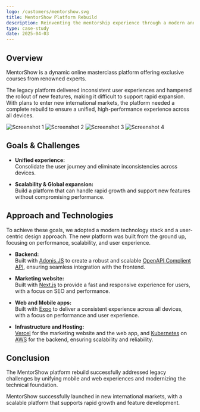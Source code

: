 ```yaml
---
logo: /customers/mentorshow.svg
title: MentorShow Platform Rebuild
description: Reinventing the mentorship experience through a modern and scalable technology stack
type: case-study
date: 2025-04-03
---
```


## Overview

MentorShow is a dynamic online masterclass platform offering exclusive courses from renowned experts.

The legacy platform delivered inconsistent user experiences and hampered the rollout of new features, making it difficult to support rapid expansion. With plans to enter new international markets, the platform needed a complete rebuild to ensure a unified, high-performance experience across all devices.

<Gallery>

![Screenshot 1](/images/case-studies/mentorshow/screenshot-1.png)
![Screenshot 2](/images/case-studies/mentorshow/screenshot-2.png)
![Screenshot 3](/images/case-studies/mentorshow/screenshot-3.png)
![Screenshot 4](/images/case-studies/mentorshow/screenshot-4.png)

</Gallery>

## Goals & Challenges

- **Unified experience:**  
  Consolidate the user journey and eliminate inconsistencies across devices.

- **Scalability & Global expansion:**  
  Build a platform that can handle rapid growth and support new features without compromising performance.

## Approach and Technologies

To achieve these goals, we adopted a modern technology stack and a user-centric design approach.
The new platform was built from the ground up, focusing on performance, scalability, and user experience.

- **Backend:**  
  Built with [Adonis.JS](https://adonisjs.com/) to create a robust and scalable [OpenAPI Complient API](https://www.openapis.org/), ensuring seamless integration with the frontend.

- **Marketing website:**  
  Built with [Next.js](https://nextjs.org/) to provide a fast and responsive experience for users, with a focus on SEO and performance.

- **Web and Mobile apps:**  
  Built with [Expo](https://expo.dev/) to deliver a consistent experience across all devices, with a focus on performance and user experience.

- **Infrastructure and Hosting:**  
  [Vercel](https://vercel.com/) for the marketing website and the web app, and [Kubernetes](https://kubernetes.io/) on [AWS](https://aws.amazon.com/) for the backend, ensuring scalability and reliability.

## Conclusion

The MentorShow platform rebuild successfully addressed legacy challenges by unifying mobile and web experiences and modernizing the technical foundation.

MentorShow successfully launched in new international markets, with a scalable platform that supports rapid growth and feature development.
